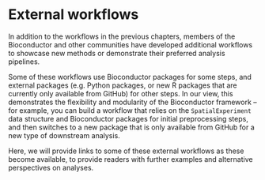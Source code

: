 # External workflows

In addition to the workflows in the previous chapters, members of the Bioconductor and other communities have developed additional workflows to showcase new methods or demonstrate their preferred analysis pipelines.

Some of these workflows use Bioconductor packages for some steps, and external packages (e.g. Python packages, or new R packages that are currently only available from GitHub) for other steps. In our view, this demonstrates the flexibility and modularity of the Bioconductor framework -- for example, you can build a workflow that relies on the `SpatialExperiment` data structure and Bioconductor packages for initial preprocessing steps, and then switches to a new package that is only available from GitHub for a new type of downstream analysis.

Here, we will provide links to some of these external workflows as these become available, to provide readers with further examples and alternative perspectives on analyses.

